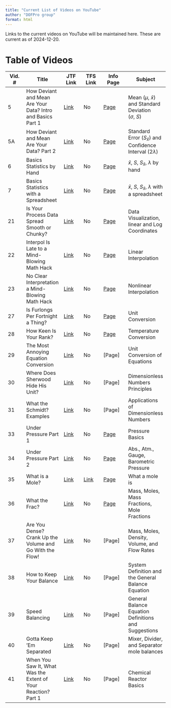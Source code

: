 ```yaml
---
title: "Current List of Videos on YouTube"
author: "DOFPro group"
format: html
---
```


Links to the current videos on YouTube will be maintained here. These are current as of 2024-12-20.

# Table of Videos

| Vid. \# | Title | JTF Link | TFS Link | Info Page | Subject|
|---------|-------|----------|----------|-----------|--------|
| 5 | How Deviant and Mean Are Your Data? Intro and Basics Part 1 | [Link](https://youtu.be/3rCYZ8QHRec) | No | [Page](../stats/BasicStatisticsWebPage.qmd) | Mean ($\mu,\ \bar{x}$) and Standard Deviation ($\sigma,\ S$)|
| 5A | How Deviant and Mean Are Your Data? Part 2 | [Link](https://youtu.be/hybGh8oPU_0) | No | [Page](../stats/BasicStatisticsWebPage.qmd) | Standard Error ($S_{\bar{x}}$) and Confidence Interval ($2\lambda$) |
| 6 | Basics Statistics by Hand | [Link](https://youtu.be/h7WoWiVLzaw) |  No | [Page](../stats/BasicStatisticsWebPage.qmd) | $\bar{x}$, $S$, $S_{\bar{x}}$, $\lambda$ by hand|
| 7 | Basics Statistics with a Spreadsheet | [Link](https://youtu.be/jPFm13jTKcM) |  No | [Page](../stats/BasicStatisticsWebPage.qmd) | $\bar{x}$, $S$, $S_{\bar{x}}$, $\lambda$ with a spreadsheet|
| 21 | Is Your Process Data Spread Smooth or Chunky? | [Link](https://youtu.be/qHsOz7af-GA) | No | [Page](../calculations/DataVisWebPage.qmd) | Data Visualization, linear and Log Coordinates |
| 22 | Interpol Is Late to a Mind-Blowing Math Hack | [Link](https://youtu.be/dWMh0ZJc874) | No | [Page](../calculations/InterpolationWebPage.qmd) | Linear Interpolation |
| 23 | No Clear Interpretation a Mind-Blowing Math Hack | [Link](https://youtu.be/uaxzUbWi7Iw) | No | [Page](../calculations/InterpolationWebPage.qmd) | Nonlinear Interpolation |
| 27 | Is Furlongs Per Fortnight a Thing? | [Link](https://youtu.be/Rmv1jLhdQ0I) | No | [Page](../processdata/DimensionalEquationsWebPage.qmd) | Unit Conversion |
| 28 | How Keen Is Your Rank? | [Link](https://youtu.be/0l5akaQvBbE) | No | [Page](../processdata/ConvertingTemperatureWebPage.qmd) | Temperature Conversion |
| 29 | The Most Annoying Equation Conversion | [Link](https://youtu.be/JE4llgDsy9E) | No | [Page] | Unit Conversion of Equations |
| 30 | Where Does Sherwood Hide His Unit? | [Link](https://youtu.be/Ez_ricOwiqs)| No | [Page] | Dimensionless Numbers Principles |
| 31 | What the Schmidt? Examples | [Link](https://youtu.be/4APQgSzl65s) | No | [Page] | Applications of Dimensionless Numbers |
| 33 | Under Pressure Part 1 | [Link](https://youtu.be/eZFMP-Dt48g) | No | [Page](../processdata/PressureWebPage.qmd) | Pressure Basics |
| 34 | Under Pressure Part 2 | [Link](https://youtu.be/z8DJ4kpvCMU) | No | [Page](../processdata/PressureWebPage.qmd) | Abs., Atm., Gauge, Barometric Pressure |
| 35 | What is a Mole? | [Link](https://youtu.be/wHEX0uY69rs) | [Link](https://youtu.be/Kztw9GX9EL8) | [Page](../processdata/WhatIsAMoleWebPage.qmd) | What a mole is |
| 36 | What the Frac? | [Link](https://youtu.be/Tdeuf0quJUs) | No | [Page](../processdata/MassMolesWebPage.qmd) | Mass, Moles, Mass Fractions, Mole Fractions |
| 37 | Are You Dense? Crank Up the Volume and Go With the Flow! | [Link](https://youtu.be/EsPSVVYWQlE) | No | [Page] | Mass, Moles, Density, Volume, and Flow Rates|
| 38 | How to Keep Your Balance | [Link](https://youtu.be/mEodkChctgM) | No | [Page] | System Definition and the General Balance Equation|
| 39 | Speed Balancing | [Link](https://youtu.be/uzwNAzYHGVM) | No | [Page] | General Balance Equation Definitions and Suggestions|
| 40 | Gotta Keep ‘Em Separated | [Link](https://youtu.be/I_G3AAv95zg) | No | [Page] | Mixer, Divider, and Separator mole balances|
| 41 | When You Saw It, What Was the Extent of Your Reaction? Part 1 | [Link](https://youtu.be/OYUMg5zCe4c) | No | [Page] | Chemical Reactor Basics|
